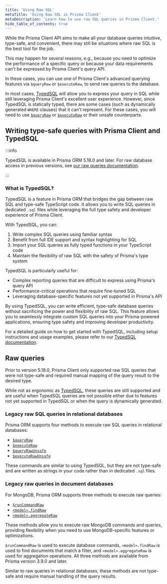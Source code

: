 ```yaml
---
title: 'Using Raw SQL'
metaTitle: 'Using Raw SQL in Prisma Client'
metaDescription: 'Learn how to use raw SQL queries in Prisma Client.'
hide_table_of_contents: true
---
```


While the Prisma Client API aims to make all your database queries intuitive, type-safe, and convenient, there may still be situations where raw SQL is the best tool for the job.

This may happen for several reasons, e.g., because you need to optimize the performance of a specific query or because your data requirements can't be expressed by Prisma Client's query API.

In these cases, you can use one of Prisma Client's advanced querying features via `$queryRaw` or `$executeRaw`, to send raw queries to the database.

In most cases, [TypedSQL](#writing-type-safe-queries-with-prisma-client-and-typedsql) will allow you to express your query in SQL while still leveraging Prisma Client's excellent user experience. However, since TypedSQL is statically typed, there are some cases (such as dynamically generated `WHERE` clauses) that it can't represent. For these cases, you will need to use [`$queryRaw`](/orm/prisma-client/using-raw-sql/raw-queries#queryraw) or [`$executeRaw`](/orm/prisma-client/using-raw-sql/raw-queries#executeraw) or their unsafe counterparts.

## Writing type-safe queries with Prisma Client and TypedSQL

:::info

TypedSQL is available in Prisma ORM 5.18.0 and later. For raw database access in previous versions, see [our raw queries documentation](/orm/prisma-client/using-raw-sql/raw-queries).

:::

### What is TypedSQL?

TypedSQL is a feature in Prisma ORM that bridges the gap between raw SQL and type-safe TypeScript code. It allows you to write SQL queries in dedicated `.sql` files while leveraging the full type safety and developer experience of Prisma Client.

With TypedSQL, you can:

1. Write complex SQL queries using familiar syntax
2. Benefit from full IDE support and syntax highlighting for SQL
3. Import your SQL queries as fully typed functions in your TypeScript code
4. Maintain the flexibility of raw SQL with the safety of Prisma's type system

TypedSQL is particularly useful for:

- Complex reporting queries that are difficult to express using Prisma's query API
- Performance-critical operations that require fine-tuned SQL
- Leveraging database-specific features not yet supported in Prisma's API

By using TypedSQL, you can write efficient, type-safe database queries without sacrificing the power and flexibility of raw SQL. This feature allows you to seamlessly integrate custom SQL queries into your Prisma-powered applications, ensuring type safety and improving developer productivity.

For a detailed guide on how to get started with TypedSQL, including setup instructions and usage examples, please refer to our [TypedSQL documentation](/orm/prisma-client/using-raw-sql/typedsql).

## Raw queries

Prior to version 5.18.0, Prisma Client only supported raw SQL queries that were not type-safe and required manual mapping of the query result to the desired type.

While not as ergonomic as [TypedSQL](#writing-type-safe-queries-with-prisma-client-and-typedsql), these queries are still supported and are useful when TypedSQL queries are not possible either due to features not yet supported in TypedSQL or when the query is dynamically generated.

### Legacy raw SQL queries in relational databases

Prisma ORM supports four methods to execute raw SQL queries in relational databases:

- [`$queryRaw`](/orm/prisma-client/using-raw-sql/raw-queries#queryraw)
- [`$executeRaw`](/orm/prisma-client/using-raw-sql/raw-queries#executeraw)
- [`$queryRawUnsafe`](/orm/prisma-client/using-raw-sql/raw-queries#queryrawunsafe)
- [`$executeRawUnsafe`](/orm/prisma-client/using-raw-sql/raw-queries#executerawunsafe)

These commands are similar to using TypedSQL, but they are not type-safe and are written as strings in your code rather than in dedicated `.sql` files.

### Legacy raw queries in document databases

For MongoDB, Prisma ORM supports three methods to execute raw queries:

- [`$runCommandRaw`](/orm/prisma-client/using-raw-sql/raw-queries#runcommandraw)
- [`<model>.findRaw`](/orm/prisma-client/using-raw-sql/raw-queries#findraw)
- [`<model>.aggregateRaw`](/orm/prisma-client/using-raw-sql/raw-queries#aggregateraw)

These methods allow you to execute raw MongoDB commands and queries, providing flexibility when you need to use MongoDB-specific features or optimizations.

`$runCommandRaw` is used to execute database commands, `<model>.findRaw` is used to find documents that match a filter, and `<model>.aggregateRaw` is used for aggregation operations. All three methods are available from Prisma version 3.9.0 and later.

Similar to raw queries in relational databases, these methods are not type-safe and require manual handling of the query results.